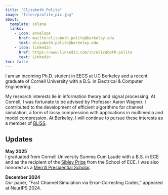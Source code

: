 ```yaml
---
title: "Elizabeth Polito"
image: "files/profile_pic.jpg"
about:
  template: solana
  links:
    - icon: envelope
      href: mailto:elizabeth.polito@berkeley.edu
      text: elizabeth.polito@berkeley.edu
    - icon: linkedin
      href: https://www.linkedin.com/in/elizabeth-polito
      text: Linkedin
toc: false
---
```


I am an incoming Ph.D. student in EECS at UC Berkeley and a recent graduate of Cornell University with a B.S. in Electrical & Computer Engineering.

My research interests lie in information theory and signal processing. At Cornell, I was fortunate to be advised by Professor Aaron Wagner. I contributed to the development of efficient algorithms for channel simulation, a form of lossy compression with applications in multimedia and model compression. At Berkeley, I will continue to pursue these interests as a member of [BLISS](https://bliss.eecs.berkeley.edu/).


## Updates

**May 2025**  
I graduated from Cornell University Summa Cum Laude with a B.S. in ECE and as the recipient of the [Sibley Prize](https://www.engineering.cornell.edu/ece/major/undergraduate-awards/#:~:text=Sibley%20Prize,average%20over%20all%20four%20years) from the School of ECE. I was also honored as a [Merrill Presidential Scholar](https://scl.cornell.edu/about-scl/awards-funding/merrill-presidential-scholars-program).

**December 2024**  
Our paper, "Fast Channel Simulation via Error-Correcting Codes," appeared at NeurIPS 2024.  